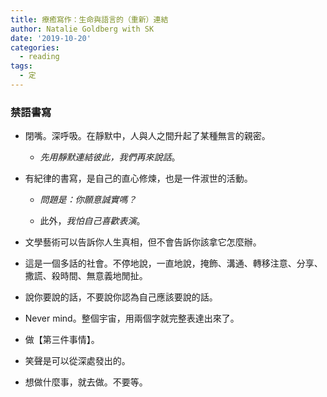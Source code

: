 ```yaml
---
title: 療癒寫作：生命與語言的（重新）連結
author: Natalie Goldberg with SK
date: '2019-10-20'
categories:
  - reading
tags:
  - 定
---
```


### 禁語書寫

- 閉嘴。深呼吸。在靜默中，人與人之間升起了某種無言的親密。

  -  *先用靜默連結彼此，我們再來說話*。

- 有紀律的書寫，是自己的直心修煉，也是一件淑世的活動。
  
  - *問題是：你願意誠實嗎？*
  
  - 此外，*我怕自己喜歡表演*。

- 文學藝術可以告訴你人生真相，但不會告訴你該拿它怎麼辦。

- 這是一個多話的社會。不停地說，一直地說，掩飾、溝通、轉移注意、分享、撒謊、殺時間、無意義地閒扯。

- 說你要說的話，不要說你認為自己應該要說的話。

- Never mind。整個宇宙，用兩個字就完整表達出來了。

- 做【第三件事情】。

- 笑聲是可以從深處發出的。

- 想做什麼事，就去做。不要等。







